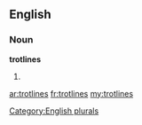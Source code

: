 ==English==

===Noun===
'''trotlines'''

# {{plural of|[[trotline]]}}

[[Category:English plurals]]

[[ar:trotlines]]
[[fr:trotlines]]
[[my:trotlines]]